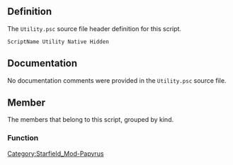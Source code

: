 {{Script_Object_Summary
| title = Utility
| name = [[SFM:Script-Utility|Utility]]
| extends = [[SFM:Script-ScriptObject|ScriptObject]]
| flags = Native, Hidden
}}


== Definition ==
The <code>Utility.psc</code> source file header definition for this script.

<source lang="papyrus">
ScriptName Utility Native Hidden
</source>


== Documentation ==
No documentation comments were provided in the <code>Utility.psc</code> source file.


== Member ==
The members that belong to this script, grouped by kind.

=== Function ===
{{Script_Object_Member_Summary
| title = CallGlobalFunction
| script = [[SFM:Script-Utility|Utility]]
| name = [[SFM:Script-Utility/CallGlobalFunction|CallGlobalFunction]]
| kind = Function
| flags = Native Global
| returns = var
| parameters = string asScriptName, string asFuncName, var[] aParams
| documentation = Calls a global function specified by name. Note that the compiler cannot check that the function
exists, nor that the parameters are the right type. It will also not be able to auto-cast, so
you must pre-cast the parameters to the right type (derived or parent types won't work). Will
error if the function or script type are not valid or don't exist
}}

{{Script_Object_Member_Summary
| title = CallGlobalFunctionNoWait
| script = [[SFM:Script-Utility|Utility]]
| name = [[SFM:Script-Utility/CallGlobalFunctionNoWait|CallGlobalFunctionNoWait]]
| kind = Function
| flags = Native Global
| parameters = string asScriptName, string asFuncName, var[] aParams
| documentation = Calls a global function specified by name without waiting for it to return. Note that the compiler
cannot check that the function exists, nor that the parameters are the right type. It will also not
be able to auto-cast, so you must pre-cast the parameters to the right type (derived or parent
types won't work). Will error if the function or script type are not valid or don't exist
}}

{{Script_Object_Member_Summary
| title = GameTimeToString
| script = [[SFM:Script-Utility|Utility]]
| name = [[SFM:Script-Utility/GameTimeToString|GameTimeToString]]
| kind = Function
| flags = Native Global
| returns = string
| parameters = float afGameTime
| documentation = Converts a float game time (in terms of game days passed) to a string detailing the date
and time it represents in "MM/DD/YYYY HH:MM" format. A 24-hour clock is used, and the function
is latent (due to issues in the current architecture with returning strings from code)
}}

{{Script_Object_Member_Summary
| title = GetCurrentGameTime
| script = [[SFM:Script-Utility|Utility]]
| name = [[SFM:Script-Utility/GetCurrentGameTime|GetCurrentGameTime]]
| kind = Function
| flags = Native Global
| returns = float
| documentation = Obtains the current game time in terms of game days passed (same as the global variable)
}}

{{Script_Object_Member_Summary
| title = GetCurrentRealTime
| script = [[SFM:Script-Utility|Utility]]
| name = [[SFM:Script-Utility/GetCurrentRealTime|GetCurrentRealTime]]
| kind = Function
| flags = Native Global
| returns = float
| documentation = Obtains the number of seconds since the application started (the same timer that WaitMenuPause uses)
Does not take into account menu-paused, or VM frozen time
Most useful for determining how long something took to run
}}

{{Script_Object_Member_Summary
| title = GetCurrentStackID
| script = [[SFM:Script-Utility|Utility]]
| name = [[SFM:Script-Utility/GetCurrentStackID|GetCurrentStackID]]
| kind = Function
| flags = Native Global DebugOnly
| returns = int
| documentation = Obtains the ID number of the current running stack
}}

{{Script_Object_Member_Summary
| title = IntToHex
| script = [[SFM:Script-Utility|Utility]]
| name = [[SFM:Script-Utility/IntToHex|IntToHex]]
| kind = Function
| flags = Global Native
| returns = string
| parameters = int IntID
| documentation = Int to Hex converter. General use, but mainly for converting GetFormID which returns an Int to get the Hex ID
}}

{{Script_Object_Member_Summary
| title = IsGameMenuPaused
| script = [[SFM:Script-Utility|Utility]]
| name = [[SFM:Script-Utility/IsGameMenuPaused|IsGameMenuPaused]]
| kind = Function
| flags = Native Global
| returns = bool
| documentation = Returns whether the game is currently in menu-paused or not
}}

{{Script_Object_Member_Summary
| title = RandomFloat
| script = [[SFM:Script-Utility|Utility]]
| name = [[SFM:Script-Utility/RandomFloat|RandomFloat]]
| kind = Function
| flags = Native Global
| returns = float
| parameters = float afMin = 0.0, float afMax = 1.0
| documentation = Generates a random floating point number between afMin and afMax (inclusive)
}}

{{Script_Object_Member_Summary
| title = RandomFloatsFromSeed
| script = [[SFM:Script-Utility|Utility]]
| name = [[SFM:Script-Utility/RandomFloatsFromSeed|RandomFloatsFromSeed]]
| kind = Function
| flags = Native Global
| returns = float[]
| parameters = int aiSeed, int aiCount, float afMin = 0.0, float afMax = 1.0
| documentation = Generates an array of pseudorandom floating point numbers from a specific seed between afMin and afMax (inclusive)
}}

{{Script_Object_Member_Summary
| title = RandomInt
| script = [[SFM:Script-Utility|Utility]]
| name = [[SFM:Script-Utility/RandomInt|RandomInt]]
| kind = Function
| flags = Native Global
| returns = int
| parameters = int aiMin = 0, int aiMax = 100
| documentation = Generates a random integer between aiMin and aiMax (inclusive)
}}

{{Script_Object_Member_Summary
| title = RandomIntsFromSeed
| script = [[SFM:Script-Utility|Utility]]
| name = [[SFM:Script-Utility/RandomIntsFromSeed|RandomIntsFromSeed]]
| kind = Function
| flags = Native Global
| returns = int[]
| parameters = int aiSeed, int aiCount, int aiMin = 0, int aiMax = 100
| documentation = Generates an array of pseudorandom integer numbers from a specific seed between aiMin and aiMax (inclusive)
}}

{{Script_Object_Member_Summary
| title = SetINIFloat
| script = [[SFM:Script-Utility|Utility]]
| name = [[SFM:Script-Utility/SetINIFloat|SetINIFloat]]
| kind = Function
| flags = Native Global DebugOnly
| parameters = string ini, float value
| documentation = Set the given INI by type
}}

{{Script_Object_Member_Summary
| title = SetINIInt
| script = [[SFM:Script-Utility|Utility]]
| name = [[SFM:Script-Utility/SetINIInt|SetINIInt]]
| kind = Function
| flags = Native Global DebugOnly
| parameters = string ini, int value
}}

{{Script_Object_Member_Summary
| title = SetINIBool
| script = [[SFM:Script-Utility|Utility]]
| name = [[SFM:Script-Utility/SetINIBool|SetINIBool]]
| kind = Function
| flags = Native Global DebugOnly
| parameters = string ini, bool value
}}

{{Script_Object_Member_Summary
| title = SetINIString
| script = [[SFM:Script-Utility|Utility]]
| name = [[SFM:Script-Utility/SetINIString|SetINIString]]
| kind = Function
| flags = Native Global DebugOnly
| parameters = string ini, string value
}}

{{Script_Object_Member_Summary
| title = SplitStringChars
| script = [[SFM:Script-Utility|Utility]]
| name = [[SFM:Script-Utility/SplitStringChars|SplitStringChars]]
| kind = Function
| flags = Native Global
| returns = int[]
| parameters = string aString
| documentation = String parsing functions
}}

{{Script_Object_Member_Summary
| title = Wait
| script = [[SFM:Script-Utility|Utility]]
| name = [[SFM:Script-Utility/Wait|Wait]]
| kind = Function
| flags = Native Global
| parameters = float afSeconds
| documentation = Waits for the specified amount of time (latent). Timer will not run during menu mode
}}

{{Script_Object_Member_Summary
| title = WaitGameTime
| script = [[SFM:Script-Utility|Utility]]
| name = [[SFM:Script-Utility/WaitGameTime|WaitGameTime]]
| kind = Function
| flags = Native Global
| parameters = float afHours
| documentation = Waits for the specified amount of game time (latent)
}}

{{Script_Object_Member_Summary
| title = WaitMenuPause
| script = [[SFM:Script-Utility|Utility]]
| name = [[SFM:Script-Utility/WaitMenuPause|WaitMenuPause]]
| kind = Function
| flags = Native Global
| parameters = float afSeconds
| documentation = Waits for the specified amount of time (latent) - Timer WILL run during menu mode
}}

{{Script_Object_Member_Summary
| title = CaptureFrameRate
| script = [[SFM:Script-Utility|Utility]]
| name = [[SFM:Script-Utility/CaptureFrameRate|CaptureFrameRate]]
| kind = Function
| flags = Native Global DebugOnly
| returns = string
| parameters = int numFrames
| documentation = Gets you a string describing the frame rate for a certain number of frames
(String will be no longer than 1K characters long, separated by commas)
}}

{{Script_Object_Member_Summary
| title = EnterTestData
| script = [[SFM:Script-Utility|Utility]]
| name = [[SFM:Script-Utility/EnterTestData|EnterTestData]]
| kind = Function
| flags = Native Global DebugOnly
| parameters = string astestType, string astestMatter, string astestDetails, string astestResultContext, string astestResult
| documentation = Sends the passed in test data to the tests website.
}}

{{Script_Object_Member_Summary
| title = PostStartUpTimes
| script = [[SFM:Script-Utility|Utility]]
| name = [[SFM:Script-Utility/PostStartUpTimes|PostStartUpTimes]]
| kind = Function
| flags = Native Global DebugOnly
| documentation = Sends the start up times to the tests website.
}}

{{Script_Object_Member_Summary
| title = StartFrameRateCapture
| script = [[SFM:Script-Utility|Utility]]
| name = [[SFM:Script-Utility/StartFrameRateCapture|StartFrameRateCapture]]
| kind = Function
| flags = Native Global DebugOnly
| documentation = Starts or ends a frame rate capture -- then you can get the min or max since
frame capture started at any time
}}

{{Script_Object_Member_Summary
| title = EndFrameRateCapture
| script = [[SFM:Script-Utility|Utility]]
| name = [[SFM:Script-Utility/EndFrameRateCapture|EndFrameRateCapture]]
| kind = Function
| flags = Native Global DebugOnly
}}

{{Script_Object_Member_Summary
| title = GetAverageFrameRate
| script = [[SFM:Script-Utility|Utility]]
| name = [[SFM:Script-Utility/GetAverageFrameRate|GetAverageFrameRate]]
| kind = Function
| flags = Native Global DebugOnly
| returns = float
}}

{{Script_Object_Member_Summary
| title = GetMinFrameRate
| script = [[SFM:Script-Utility|Utility]]
| name = [[SFM:Script-Utility/GetMinFrameRate|GetMinFrameRate]]
| kind = Function
| flags = Native Global DebugOnly
| returns = float
}}

{{Script_Object_Member_Summary
| title = GetMaxFrameRate
| script = [[SFM:Script-Utility|Utility]]
| name = [[SFM:Script-Utility/GetMaxFrameRate|GetMaxFrameRate]]
| kind = Function
| flags = Native Global DebugOnly
| returns = float
}}

{{Script_Object_Member_Summary
| title = GetCurrentMemory
| script = [[SFM:Script-Utility|Utility]]
| name = [[SFM:Script-Utility/GetCurrentMemory|GetCurrentMemory]]
| kind = Function
| flags = Native Global DebugOnly
| returns = string
| documentation = Memory tracking functions - only available if memory tracking is turned on
}}

{{Script_Object_Member_Summary
| title = GetBudgetCount
| script = [[SFM:Script-Utility|Utility]]
| name = [[SFM:Script-Utility/GetBudgetCount|GetBudgetCount]]
| kind = Function
| flags = Native Global DebugOnly
| returns = int
}}

{{Script_Object_Member_Summary
| title = GetCurrentBudget
| script = [[SFM:Script-Utility|Utility]]
| name = [[SFM:Script-Utility/GetCurrentBudget|GetCurrentBudget]]
| kind = Function
| flags = Native Global DebugOnly
| returns = string
| parameters = int aiBudgetNumber
}}

{{Script_Object_Member_Summary
| title = GetBudgetLimit
| script = [[SFM:Script-Utility|Utility]]
| name = [[SFM:Script-Utility/GetBudgetLimit|GetBudgetLimit]]
| kind = Function
| flags = Native Global DebugOnly
| returns = string
| parameters = int aiBudgetNumber
}}

{{Script_Object_Member_Summary
| title = OverBudget
| script = [[SFM:Script-Utility|Utility]]
| name = [[SFM:Script-Utility/OverBudget|OverBudget]]
| kind = Function
| flags = Native Global DebugOnly
| returns = bool
| parameters = int aiBudgetNumber
}}

{{Script_Object_Member_Summary
| title = GetBudgetName
| script = [[SFM:Script-Utility|Utility]]
| name = [[SFM:Script-Utility/GetBudgetName|GetBudgetName]]
| kind = Function
| flags = Native Global DebugOnly
| returns = string
| parameters = int aiBudgetNumber
}}

{{Script_Object_Member_Summary
| title = ExpiryDay
| script = [[SFM:Script-Utility|Utility]]
| name = [[SFM:Script-Utility/ExpiryDay|ExpiryDay]]
| kind = Function
| flags = Global
| returns = float
| parameters = float DaysFromNow, Planet LocalPlanet = none, float MaxUniversalDays = -1.0, float FutureStartDay = -1.0
| documentation = returns a float representing days in the future from now (in terms of GameDaysPassed - where 1 = 24 hours)
**DaysFromNow**: how many days in the future should the expiration date be?
**LocalPlanet**: (optional, ignored if none) will scale DaysFromNow so that it will reflect local day length on planet is if different than universal 24 standard
**MaxUniversalDays**: (optional, ignored if <= 0) - no matter the local day length scale, this is the max (24 hour) days you want to add - useful for tidally locked planets, or planets with exceptionally long days
**FutureStartDay**: (optional, ignored if < GameDaysPassed) - the start day to add DaysFromNow to.
}}

{{Script_Object_Member_Summary
| title = HasExpiryDayPassed
| script = [[SFM:Script-Utility|Utility]]
| name = [[SFM:Script-Utility/HasExpiryDayPassed|HasExpiryDayPassed]]
| kind = Function
| flags = Global
| returns = bool
| parameters = float afExpiryDay
| documentation = checks to see if the passed in value is less than the current day
}}

{{Script_Object_Member_Summary
| title = GetHoursUntilLocalHour
| script = [[SFM:Script-Utility|Utility]]
| name = [[SFM:Script-Utility/GetHoursUntilLocalHour|GetHoursUntilLocalHour]]
| kind = Function
| flags = Global
| returns = float
| parameters = float afTargetHourLocal
| documentation = returns hours until specified LOCAL target hour (local equivalent of 24-hour time, 0.0-24.0)
}}

{{Script_Object_Member_Summary
| title = GetFirstPlayer
| script = [[SFM:Script-Utility|Utility]]
| name = [[SFM:Script-Utility/GetFirstPlayer|GetFirstPlayer]]
| kind = Function
| flags = Global
| returns = ObjectReference
| parameters = ObjectReference refToCheck01, ObjectReference refToCheck02, ObjectReference refToCheck03 = none, ObjectReference refTocheck04 = none
| documentation = returns first player in list of refs passed in (mainly for use in distance check events)
}}

{{Script_Object_Member_Summary
| title = GetFirstNonPlayer
| script = [[SFM:Script-Utility|Utility]]
| name = [[SFM:Script-Utility/GetFirstNonPlayer|GetFirstNonPlayer]]
| kind = Function
| flags = Global
| returns = ObjectReference
| parameters = ObjectReference refToCheck01, ObjectReference refToCheck02, ObjectReference refToCheck03 = none, ObjectReference refTocheck04 = none
| documentation = returns first non-player in list of refs passed in (mainly for use in distance check events)
}}


[[Category:Starfield_Mod-Papyrus]]
